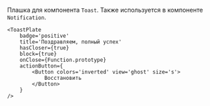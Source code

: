 Плашка для компонента `Toast`. Также используется в компоненте `Notification`.

```tsx live
<ToastPlate
    badge='positive'
    title='Поздравляем, полный успех'
    hasCloser={true}
    block={true}
    onClose={Function.prototype}
    actionButton={
        <Button colors='inverted' view='ghost' size='s'>
            Восстановить
        </Button>
    }
/>
```
